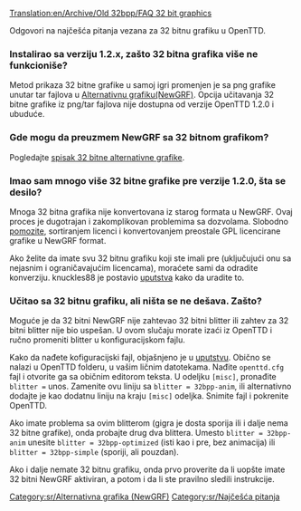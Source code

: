 [[Translation:en/Archive/Old 32bpp/FAQ 32 bit graphics]]

{{en/Feature|1.2}}

Odgovori na najčešća pitanja vezana za 32 bitnu grafiku u OpenTTD.

===Instalirao sa verziju 1.2.x, zašto 32 bitna grafika više ne funkcioniše?===

Metod prikaza 32 bitne grafike u samoj igri promenjen je sa png grafike unutar tar fajlova u [[sr/Alternativna Grafika (NewGRF)|Alternativnu grafiku(NewGRF)]]. Opcija učitavanja 32 bitne grafike iz png/tar fajlova nije dostupna od verzije OpenTTD 1.2.0 i ubuduće.

===Gde mogu da preuzmem NewGRF sa 32 bitnom grafikom?===

Pogledajte [[sr/Spisak 32 bitne alternativne grafike|spisak 32 bitne alternativne grafike]].

===Imao sam mnogo više 32 bitne grafike pre verzije 1.2.0, šta se desilo?===

Mnoga 32 bitna grafika nije konvertovana iz starog formata u NewGRF. Ovaj proces je dugotrajan i zakomplikovan problemima sa dozvolama. Slobodno [http://www.tt-forums.net/viewforum.php?f=36 pomozite], sortiranjem licenci i konvertovanjem preostale GPL licencirane grafike u NewGRF format.

Ako želite da imate svu 32 bitnu grafiku koji ste imali pre (uključujući onu sa nejasnim i ograničavajućim licencama), moraćete sami da odradite konverziju. knuckles88 je postavio [http://www.tt-forums.net/viewtopic.php?p=1026754#p1026754 uputstva] kako da uradite to.

===Učitao sa 32 bitnu grafiku, ali ništa se ne dešava. Zašto?===

Moguće je da 32 bitni NewGRF nije zahtevao 32 bitni blitter ili zahtev za 32 bitni blitter nije bio uspešan. U ovom slučaju morate izaći iz OpenTTD i ručno promeniti blitter u konfiguracijskom fajlu.

Kako da nađete kofiguracijski fajl, objašnjeno je u [[en/Readme.txt|uputstvu]]. Obično se nalazi u OpenTTD folderu, u vašim ličnim datotekama. Nađite <code>openttd.cfg</code> fajl i otvorite ga sa običnim editorom teksta. U odeljku <code>[misc]</code>, pronađite <code>blitter =</code> unos. Zamenite ovu liniju sa <code>blitter = 32bpp-anim</code>, ili alternativno dodajte je kao dodatnu liniju na kraju <code>[misc]</code> odeljka. Snimite fajl i pokrenite OpenTTD.

Ako imate problema sa ovim blitterom (gigra je dosta sporija ili i dalje nema 32 bitne grafike), onda probajte drug dva blittera. Umesto <code>blitter = 32bpp-anim</code> unesite <code>blitter = 32bpp-optimized</code> (isti kao i pre, bez animacija) ili <code>blitter = 32bpp-simple</code> (sporiji, ali pouzdan).

Ako i dalje nemate 32 bitnu grafiku, onda prvo proverite da li uopšte imate 32 bitni NewGRF aktiviran, a potom i da li ste pravilno sledili instrukcije.





[[Category:sr/Alternativna grafika (NewGRF)]]
[[Category:sr/Najčešća pitanja]]